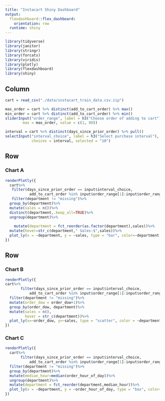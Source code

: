 ```yaml
---
title: "Instacart Shiny Dashboard"
output: 
  flexdashboard::flex_dashboard:
    orientation: row
  runtime: shiny
---
```


```r
library(tidyverse)
library(janitor)
library(stringr)
library(forcats)
library(viridis)
library(plotly)
library(flexdashboard)
library(shiny)
```

Column {.sidebar}
-----------------------------------------------------------------------
```r
cart = read_csv("./data/instacart_train_data.csv.zip")

```

```r
max_order = cart %>% distinct(add_to_cart_order) %>% max()
min_order = cart %>% distinct(add_to_cart_order) %>% min()
sliderInput("order_range", label = h3("Choose order of adding to cart"), min = min_order, 
        max = max_order, value = c(1, 80))

```

```r
interval = cart %>% distinct(days_since_prior_order) %>% pull()
selectInput("interval_choice", label = h3("Select purchase interval"),
            choices = interval, selected = "10")
```


Row
-----------------------------------------------------------------------

### Chart A

```r
renderPlotly({
  cart%>%
   filter(days_since_prior_order == input$interval_choice, 
           add_to_cart_order %in% input$order_range[1]:input$order_range[2]) %>%
   filter(department != "missing")%>%
  group_by(department)%>%
  mutate(sales = n())%>%
  distinct(department,.keep_all=TRUE)%>%
  ungroup(department)%>%
       
    mutate(department = fct_reorder(as.factor(department),sales))%>%
  mutate(hover=str_c(department," Sales:$",sales))%>%
  plot_ly(x = ~department, y = ~sales, type = "bar", color=~department, text=~hover, alpha = 0.5)
})
```

Row {.tabset .tabset-fade}
-----------------------------------------------------------------------

### Chart B

```r
renderPlotly({
cart%>%
       filter(days_since_prior_order == input$interval_choice, 
           add_to_cart_order %in% input$order_range[1]:input$order_range[2]) %>%
  filter(department != "missing")%>%
  mutate(order_dow = order_dow+1)%>%
  group_by(order_dow, department)%>%
  mutate(sales = n(),
         hover = str_c(department))%>%
  plot_ly(x=~order_dow, y=~sales, type = "scatter", color = ~department, text = ~hover, mode = "line")
})
```

### Chart C

```r
renderPlotly({
  cart%>%
       filter(days_since_prior_order == input$interval_choice, 
           add_to_cart_order %in% input$order_range[1]:input$order_range[2]) %>%
  filter(department != "missing")%>%
  group_by(department)%>%
  mutate(median_hour=median(order_hour_of_day))%>%
  ungroup(department)%>%
  mutate(department = fct_reorder(department,median_hour))%>%
  plot_ly(x = ~department, y = ~order_hour_of_day, type = "box", color=~department, alpha = 0.5)
})
```

